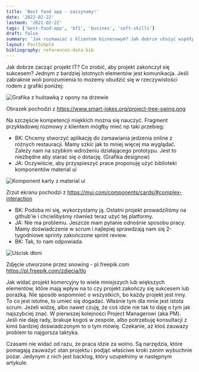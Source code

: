```yaml
---
title: 'Best food app - zaczynamy!'
date: '2022-02-22'
lastmod: '2021-02-22'
tags: ['best-food-app', 'bf1', 'busines', 'soft-skills']
draft: false
summary: 'Jak rozmawiać z klientem biznesowym? Jak dobrze ułożyć współpracę? W tym artykule poruszę temat pierwszej rozmowy z klientem, zapraszam!'
layout: PostSimple
bibliography: references-data.bib
---
```


Jak dobrze zacząć projekt IT? Co zrobić, aby projekt zakończył się sukcesem? Jednym z bardziej istotnych elementów jest komunikacja. Jeśli zabraknie woli porozumienia to możemy obudzić się w rzeczywistości rodem z grafiki poniżej:

![Grafika z huśtawką z opony na drzewie](/static/images/bf1/project-tree-swing.png)

Obrazek pochodzi z https://www.smart-jokes.org/project-tree-swing.png

Na szczęście kompetencji miękkich można się nauczyć. Fragment przykładowej rozmowy z klientem mógłby mieć np taki przebieg:

- BK: Chcemy stworzyć aplikację do zamawiania jedzenia online z różnych restauracji. Mamy szkic jak to mniej więcej ma wyglądać. Zależy nam na szybkim wdrożeniu działającego prototypu. Jest to niezbędne aby starać się o dotację.
  (Grafika designow)
- JA: Oczywiście, aby przyspieszyć prace proponuję użyć biblioteki komponentów material ui

![Komponent karty z material ui](/static/images/bf1/mui-card.png)

Zrzut ekranu pochodzi z https://mui.com/components/cards/#complex-interaction

- BK: Podoba mi się, wykorzystamy ją. Ostatni projekt prowadziliśmy na github'ie i chcielibyśmy również teraz użyć tej platformy.
- JA: Nie ma problemu. Jeszcze mam pytanie odnośnie sposobu pracy. Mamy doświadczenie w scrum i najlepiej sprawdzają nam się 2-tygodniowe sprinty zakończone sprint review.
- BK: Tak, to nam odpowiada.

<Image alt="Uścisk dłoni" src="/static/images/bf1/handshake.jpg" width={500} height={334} />

Zdjęcie utworzone przez snowing - pl.freepik.com https://pl.freepik.com/zdjecia/tlo

Jak widać projekt komercyjny to wiele mniejszych lub większych elementów, które mają wpływ na to czy projekt zakończy się sukcesem lub porażką. Nie sposób wspomnieć o wszystkich, bo każdy projekt jest inny. To co jest istotne, to umieć się dogadać. Właśnie tym dla mnie jest istota scrum. Jeżeli widzę, albo nawet czuję, że coś idzie nie tak to daję o tym jak najszybciej znać. W pierwszej kolejności Project Managerowi (aka PM). Jeśli nie daję rady, brakuje kogoś w zespole, albo potrzebuję konsultacji z kimś bardziej doświadczonym to o tym mówię. Czekanie, aż ktoś zauważy problem to najgorsza taktyka.

Czasami nie widać od razu, że praca idzie za wolno. Są narzędzia, które pomagają zauważyć stan projektu i podjąć właściwe kroki zanim wybuchnie pożar. Jedynym z nich jest backlog, który uzupełnimy w następnym artykule.
